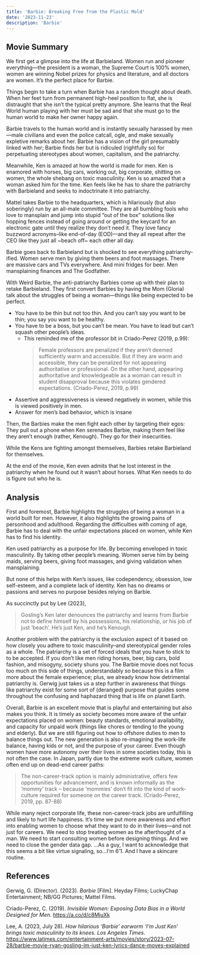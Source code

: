 ```yaml
---
title: 'Barbie: Breaking Free from the Plastic Mold'
date: '2023-11-23'
description: 'Barbie'
---
```


## Movie Summary

We first get a glimpse into the life at Barbieland. Women run and pioneer
everything—the president is a woman, the Supreme Court is 100% women, women are
winning Nobel prizes for physics and literature, and all doctors are women. It’s
the perfect place for Barbie.

Things begin to take a turn when Barbie has a random thought about death. When
her feet turn from permanent high-heel position to flat, she is distraught that
she isn’t the typical pretty anymore. She learns that the Real World human
playing with her must be sad and that she must go to the human world to make her
owner happy again.

Barbie travels to the human world and is instantly sexually harassed by men—male
civilians and even the police catcall, ogle, and make sexually expletive remarks
about her. Barbie has a vision of the girl presumably linked with her; Barbie
finds her but is ridiculed (rightfully so) for perpetuating stereotypes about
women, capitalism, and the patriarchy.

Meanwhile, Ken is amazed at how the world is made for men. Ken is enamored with
horses, big cars, working out, big corporate, shitting on women, the whole
shebang on toxic masculinity. Ken is so amazed that a woman asked him for the
time. Ken feels like he has to share the patriarchy with Barbieland and seeks to
indoctrinate it into patriarchy.

Mattel takes Barbie to the headquarters, which is hilariously (but also
soberingly) run by an all-male committee. They are all bumbling fools who love
to mansplain and jump into stupid “out of the box” solutions like hopping fences
instead of going around or getting the keycard for an electronic gate until they
realize they don’t need it. They love fancy buzzword acronyms–like end-of-day
(EOD)—and they all repeat after the CEO like they just all ~beach off~ each
other all day.

Barbie goes back to Barbieland but is shocked to see everything
patriarchy-ified. Women serve men by giving them beers and foot massages. There
are massive cars and TVs everywhere. And mini fridges for beer. Men mansplaining
finances and The Godfather.

With Weird Barbie, the anti-patriarchy Barbies come up with their plan to retake
Barbieland. They first convert Barbies by having the Mom (Gloria) talk about the
struggles of being a woman—things like being expected to be perfect.

- You have to be thin but not too thin. And you can’t say you want to be thin;
  you say you want to be healthy.
- You have to be a boss, but you can’t be mean. You have to lead but can’t
  squash other people’s ideas.
  - This reminded me of the professor bit in Criado-Perez (2019, p.99):
    > Female professors are penalized if they aren’t deemed sufficiently warm
    > and accessible. But if they are warm and accessible, they can be penalized
    > for not appearing authoritative or professional. On the other hand,
    > appearing authoritative and knowledgeable as a woman can result in student
    > disapproval because this violates gendered expectations. (Criado-Perez,
    > 2019, p.99)
- Assertive and aggressiveness is viewed negatively in women, while this is
  viewed positively in men.
- Answer for men’s bad behavior, which is insane

Then, the Barbies make the men fight each other by targeting their egos: They
pull out a phone when Ken serenades Barbie, making them feel like they aren’t
enough (rather, Kenough). They go for their insecurities.

While the Kens are fighting amongst themselves, Barbies retake Barbieland for
themselves.

At the end of the movie, Ken even admits that he lost interest in the patriarchy
when he found out it wasn’t about horses. What Ken needs to do is figure out who
he is.

## Analysis

First and foremost, Barbie highlights the struggles of being a woman in a world
built for men. However, it also highlights the growing pains of personhood and
adulthood. Regarding the difficulties with coming of age, Barbie has to deal
with the unfair expectations placed on women, while Ken has to find his
identity.

Ken used patriarchy as a purpose for life. By becoming enveloped in toxic
masculinity. By taking other people’s meaning. Women serve him by being maids,
serving beers, giving foot massages, and giving validation when mansplaining.

But none of this helps with Ken’s issues, like codependency, obsession, low
self-esteem, and a complete lack of identity. Ken has no dreams or passions and
serves no purpose besides relying on Barbie.

As succinctly put by Lee (2023),

> Gosling’s Ken later denounces the patriarchy and learns from Barbie not to
> define himself by his possessions, his relationship, or his job of just
> ‘beach’. He’s just Ken, and he’s Kenough.

Another problem with the patriarchy is the exclusion aspect of it based on how
closely you adhere to toxic masculinity–and stereotypical gender roles as a
whole. The patriarchy is a set of forced ideals that you have to stick to to be
accepted. If you don’t like men riding horses, beer, big cars, bold fashion, and
misogyny, society shuns you. The Barbie movie does not focus too much on this
side of things, understandably so because this is a film more about the female
experience; plus, we already know how detrimental patriarchy is. Gerwig just
takes us a step further in awareness that things like patriarchy exist for some
sort of (deranged) purpose that guides some throughout the confusing and
haphazard thing that is life on planet Earth.

Overall, Barbie is an excellent movie that is playful and entertaining but also
makes you think. It is timely as society becomes more aware of the unfair
expectations placed on women: beauty standards, emotional availability, and
capacity for unpaid work (things like chores or tending to the young and
elderly). But we are still figuring out how to offshore duties to men to balance
things out. The new generation is also re-imagining the work-life balance,
having kids or not, and the purpose of your career. Even though women have more
autonomy over their lives in some societies today, this is not often the case.
In Japan, partly due to the extreme work culture, women often end up on dead-end
career paths:

> The non-career-track option is mainly administrative, offers few opportunities
> for advancement, and is known informally as the ‘mommy’ track – because
> ‘mommies’ don’t fit into the kind of work-culture required for someone on the
> career track. (Criado-Perez, 2019, pp. 87-88)

While many reject corporate life, these non-career-track jobs are unfulfilling
and likely to hurt life happiness. It’s time we put more awareness and effort
into enabling women to choose what they want to do in their lives—and not just
for careers. We need to stop treating women as the afterthought of a man. We
need to start consulting women before designing things. And we need to close the
gender data gap. ...As a guy, I want to acknowledge that this seems a bit like
virtue signaling, so…I’m 6’1. And I have a skincare routine.

## References

Gerwig, G. (Director). (2023). _Barbie_ \[Film\]. Heyday Films; LuckyChap
Entertainment; NB/GG Pictures; Mattel Films.

Criado-Perez, C. (2019). _Invisible Women: Exposing Data Bias in a World
Designed for Men._ https://a.co/d/c8MjuXk

Lee, A. (2023, July 28). _How hilarious ‘Barbie’ earworm ‘I’m Just Ken’ brings
toxic masculinity to its knees. Los Angeles Times_.
https://www.latimes.com/entertainment-arts/movies/story/2023-07-28/barbie-movie-ryan-gosling-im-just-ken-lyrics-dance-moves-explained
